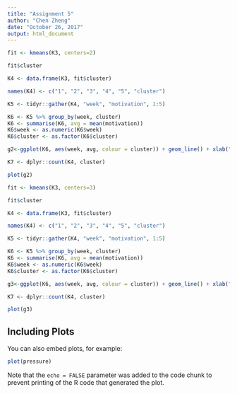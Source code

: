 ```yaml
---
title: "Assignment 5"
author: "Chen Zheng"
date: "October 26, 2017"
output: html_document
---
```

```r
fit <- kmeans(K3, centers=2) 

fit$cluster

K4 <- data.frame(K3, fit$cluster)

names(K4) <- c("1", "2", "3", "4", "5", "cluster") 

K5 <- tidyr::gather(K4, "week", "motivation", 1:5)

K6 <- K5 %>% group_by(week, cluster)
K6 <- summarise(K6, avg = mean(motivation))
K6$week <- as.numeric(K6$week)
K6$cluster <- as.factor(K6$cluster)

g2<-ggplot(K6, aes(week, avg, colour = cluster)) + geom_line() + xlab("Week") + ylab("Average Motivation")

K7 <- dplyr::count(K4, cluster)

plot(g2)
```

```r
fit <- kmeans(K3, centers=3) 

fit$cluster

K4 <- data.frame(K3, fit$cluster)

names(K4) <- c("1", "2", "3", "4", "5", "cluster") 

K5 <- tidyr::gather(K4, "week", "motivation", 1:5)

K6 <- K5 %>% group_by(week, cluster)
K6 <- summarise(K6, avg = mean(motivation))
K6$week <- as.numeric(K6$week)
K6$cluster <- as.factor(K6$cluster)

g3<-ggplot(K6, aes(week, avg, colour = cluster)) + geom_line() + xlab("Week") + ylab("Average Motivation")

K7 <- dplyr::count(K4, cluster)

plot(g3)
```


## Including Plots

You can also embed plots, for example:

```r
plot(pressure)
```

Note that the `echo = FALSE` parameter was added to the code chunk to prevent printing of the R code that generated the plot.
